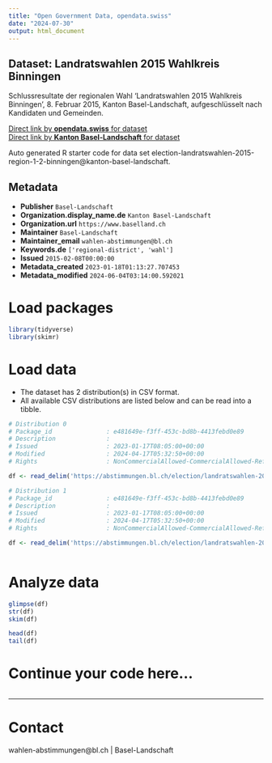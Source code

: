 ```yaml
---
title: "Open Government Data, opendata.swiss"
date: "2024-07-30"
output: html_document
---
```


## Dataset: Landratswahlen 2015 Wahlkreis Binningen

Schlussresultate der regionalen Wahl 'Landratswahlen 2015 Wahlkreis Binningen', 8. Februar 2015, Kanton Basel-Landschaft, aufgeschlüsselt nach Kandidaten und Gemeinden.

[Direct link by **opendata.swiss** for dataset](https://opendata.swiss/de/dataset/landratswahlen-2015-wahlkreis-binningen)<br>
[Direct link by **Kanton Basel-Landschaft** for dataset](https://abstimmungen.bl.ch/election/landratswahlen-2015-region-1-2-binningen/data)

Auto generated R starter code for data set election-landratswahlen-2015-region-1-2-binningen@kanton-basel-landschaft.

## Metadata

- **Publisher** `Basel-Landschaft`
- **Organization.display_name.de** `Kanton Basel-Landschaft`
- **Organization.url** `https://www.baselland.ch`
- **Maintainer** `Basel-Landschaft`
- **Maintainer_email** `wahlen-abstimmungen@bl.ch`
- **Keywords.de** `['regional-district', 'wahl']`
- **Issued** `2015-02-08T00:00:00`
- **Metadata_created** `2023-01-18T01:13:27.707453`
- **Metadata_modified** `2024-06-04T03:14:00.592021`


# Load packages

```r

library(tidyverse)
library(skimr)

```

# Load data

-   The dataset has 2 distribution(s) in CSV format.
-   All available CSV distributions are listed below and can be read into a tibble.

```r

# Distribution 0
# Package_id               : e481649e-f3ff-453c-bd8b-4413febd0e89
# Description              : 
# Issued                   : 2023-01-17T08:05:00+00:00
# Modified                 : 2024-04-17T05:32:50+00:00
# Rights                   : NonCommercialAllowed-CommercialAllowed-ReferenceRequired

df <- read_delim('https://abstimmungen.bl.ch/election/landratswahlen-2015-region-1-2-binningen/data-parties-csv')

# Distribution 1
# Package_id               : e481649e-f3ff-453c-bd8b-4413febd0e89
# Description              : 
# Issued                   : 2023-01-17T08:05:00+00:00
# Modified                 : 2024-04-17T05:32:50+00:00
# Rights                   : NonCommercialAllowed-CommercialAllowed-ReferenceRequired

df <- read_delim('https://abstimmungen.bl.ch/election/landratswahlen-2015-region-1-2-binningen/data-csv')



```

# Analyze data

```r

glimpse(df)
str(df)
skim(df)

head(df)
tail(df)

```

# Continue your code here...

```r

```

------------------------------------------------------------------------

# Contact

wahlen-abstimmungen@bl.ch | Basel-Landschaft
